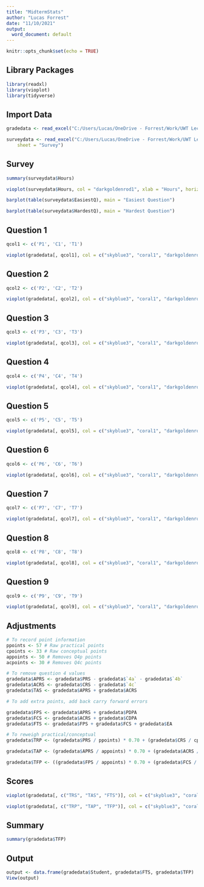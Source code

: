 ```yaml
---
title: "MidtermStats"
author: "Lucas Forrest"
date: "11/10/2021"
output:
  word_document: default
---
```


```r
knitr::opts_chunk$set(echo = TRUE)
```

## Library Packages

```r
library(readxl)
library(vioplot)
library(tidyverse)
```

## Import Data

```r

gradedata <- read_excel("C:/Users/Lucas/OneDrive - Forrest/Work/UWT Lecturer/AU21 TBUS 301C/AU21 Midterm Grades.xlsx", sheet = "Grades")

surveydata <- read_excel("C:/Users/Lucas/OneDrive - Forrest/Work/UWT Lecturer/AU21 TBUS 301C/AU21 Midterm Grades.xlsx", 
    sheet = "Survey")
```

## Survey

```r
summary(surveydata$Hours)

vioplot(surveydata$Hours, col = "darkgoldenrod1", xlab = "Hours", horizontal = TRUE, main = "Time to Finish Midterm")

barplot(table(surveydata$EasiestQ), main = "Easiest Question")

barplot(table(surveydata$HardestQ), main = "Hardest Question")
```

## Question 1

```r
qcol1 <- c('P1', 'C1', 'T1')

vioplot(gradedata[, qcol1], col = c("skyblue3", "coral1", "darkgoldenrod1"), xlab = "Points", horizontal = TRUE)
```

## Question 2

```r
qcol2 <- c('P2', 'C2', 'T2')

vioplot(gradedata[, qcol2], col = c("skyblue3", "coral1", "darkgoldenrod1"), xlab = "Points", horizontal = TRUE)
```

## Question 3

```r
qcol3 <- c('P3', 'C3', 'T3')

vioplot(gradedata[, qcol3], col = c("skyblue3", "coral1", "darkgoldenrod1"), xlab = "Points", horizontal = TRUE)
```

## Question 4

```r
qcol4 <- c('P4', 'C4', 'T4')

vioplot(gradedata[, qcol4], col = c("skyblue3", "coral1", "darkgoldenrod1"), xlab = "Points", horizontal = TRUE)
```

## Question 5

```r
qcol5 <- c('P5', 'C5', 'T5')

vioplot(gradedata[, qcol5], col = c("skyblue3", "coral1", "darkgoldenrod1"), xlab = "Points", horizontal = TRUE)
```

## Question 6

```r
qcol6 <- c('P6', 'C6', 'T6')

vioplot(gradedata[, qcol6], col = c("skyblue3", "coral1", "darkgoldenrod1"), xlab = "Points", horizontal = TRUE)
```

## Question 7

```r
qcol7 <- c('P7', 'C7', 'T7')

vioplot(gradedata[, qcol7], col = c("skyblue3", "coral1", "darkgoldenrod1"), xlab = "Points", horizontal = TRUE)
```

## Question 8

```r
qcol8 <- c('P8', 'C8', 'T8')

vioplot(gradedata[, qcol8], col = c("skyblue3", "coral1", "darkgoldenrod1"), xlab = "Points", horizontal = TRUE)
```

## Question 9

```r
qcol9 <- c('P9', 'C9', 'T9')

vioplot(gradedata[, qcol9], col = c("skyblue3", "coral1", "darkgoldenrod1"), xlab = "Points", horizontal = TRUE)
```


## Adjustments

```r
# To record point information
ppoints <- 57 # Raw practical points
cpoints <- 33 # Raw conceptual points
appoints <- 50 # Removes Q4p points
acpoints <- 30 # Removes Q4c points

# To remove question 4 values
gradedata$APRS <- gradedata$PRS - gradedata$`4a` - gradedata$`4b`
gradedata$ACRS <- gradedata$CRS - gradedata$`4c`
gradedata$TAS <- gradedata$APRS + gradedata$ACRS

# To add extra points, add back carry forward errors

gradedata$FPS <- gradedata$APRS + gradedata$PDPA
gradedata$FCS <- gradedata$ACRS + gradedata$CDPA
gradedata$FTS <- gradedata$FPS + gradedata$FCS + gradedata$EA

# To reweigh practical/conceptual
gradedata$TRP <- (gradedata$PRS / ppoints) * 0.70 + (gradedata$CRS / cpoints) * 0.30

gradedata$TAP <- (gradedata$APRS / appoints) * 0.70 + (gradedata$ACRS / acpoints) * 0.30

gradedata$TFP <- ((gradedata$FPS / appoints) * 0.70 + (gradedata$FCS / acpoints) * 0.30) + gradedata$EA / (appoints + acpoints)

```

## Scores

```r

vioplot(gradedata[, c("TRS", "TAS", "FTS")], col = c("skyblue3", "coral1", "darkgoldenrod1"), xlab = "Percent", horizontal = TRUE)

vioplot(gradedata[, c("TRP", "TAP", "TFP")], col = c("skyblue3", "coral1", "darkgoldenrod1"), xlab = "Percent", horizontal = TRUE)

```

## Summary

```r

summary(gradedata$TFP)

```

## Output

```r

output <- data.frame(gradedata$Student, gradedata$FTS, gradedata$TFP)
View(output)

```